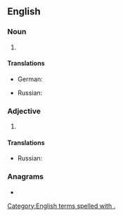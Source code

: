{{also|chem|Chem.|chem-}}
==English==

===Noun===
{{en-noun|-}}

# {{abbreviation of|en|chemistry}}

====Translations====
{{trans-top|chemistry}}
* German: {{t+|de|Chem.}}
{{trans-mid}}
* Russian: {{t|ru|хим.}}
{{trans-bottom}}

===Adjective===
{{en-adj|-}}

# {{abbreviation of|en|chemical}}

====Translations====
{{trans-top|chemical}}
* Russian: {{t|ru|хим.}}
{{trans-mid}}
{{trans-bottom}}

===Anagrams===
* {{anagrams|en|a=cehm|Emch|Mech|Mech.|mech|mech.}}

[[Category:English terms spelled with .]]